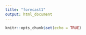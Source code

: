 ```yaml
---
title: "forecast1"
output: html_document
---
```


```r
knitr::opts_chunk$set(echo = TRUE)


```


```r


```

